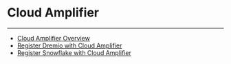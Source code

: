 


Cloud Amplifier
===============
***
* [Cloud Amplifier Overview](..\..\article\cloud_amplifier_overview\index.qmd)
* [Register Dremio with Cloud Amplifier](/s/article/000005139)
* [Register Snowflake with Cloud Amplifier](/s/article/4402322966807)
